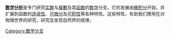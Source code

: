 {{Catnav|頁面分類|人类社会|知識|学科|数学}}

'''[[数学分析|数学分析]]'''是专门研究[[实数|实数]]与[[复数_(数学)|複數]]及其[[函数_(数学)|函数]]的[[数学|数学]]分支。它的发展由[[微积分|微积分]]开始，并扩展到函数的[[连续性|连续性]]、[[可微分|可微分]]及[[可积性|可积性]]等各种特性。这些特性，有助我们應用在对物理世界的研究，研究及发现自然界的规律。

{{catmore}}
{{Commonscat|Mathematical analysis}}

[[Category:数学分支|Category:数学分支]]